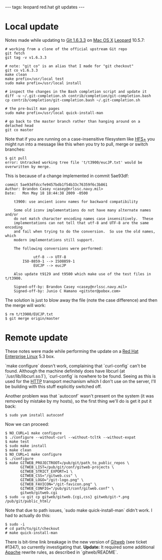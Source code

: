 ---
tags: leopard red.hat git updates
---
= Local update =

Notes made while updating to [[Git 1.6.3.3]] on [[Mac OS X]] [[Leopard]] 10.5.7:

<pre># working from a clone of the official upstream Git repo
git fetch
git tag -v v1.6.3.3

# note: "git co" is an alias that I made for "git checkout"
git co v1.6.3.3
make clean
make prefix=/usr/local test
sudo make prefix=/usr/local install

# inspect the changes in the Bash completion script and update it
diff -u ~/.git-completion.sh contrib/completion/git-completion.bash
cp contrib/completion/git-completion.bash ~/.git-completion.sh

# the pre-built man pages
sudo make prefix=/usr/local quick-install-man

# go back to the master branch rather than hanging around on a detached head
git co master</pre>

Note that if you are running on a case-insensitive filesystem like [[HFS+]] you might run into a message like this when you try to pull, merge or switch branches:

<pre lang="shell">$ git pull
error: Untracked working tree file 't/t3900/eucJP.txt' would be overwritten by merge.</pre>

This is because of a change implemented in commit 5ae93df:

<pre>commit 5ae93dfdccfe9457bdb1f54b33c76359f6c3b861
Author: Brandon Casey <casey@nrlssc.navy.mil>
Date:   Mon May 18 18:44:38 2009 -0500

    t3900: use ancient iconv names for backward compatibility
    
    Some old iconv implementations do not have many alternate names and/or
    do not match character encoding names case insensitively.  These
    implementations can not tell that utf-8 and UTF-8 are the same encoding
    and fail when trying to do the conversion.  So use the old names, which
    modern implementations still support.
    
    The following conversions were performed:
    
             utf-8 --> UTF-8
        ISO-8859-1 --> ISO8859-1
             EUCJP --> eucJP
    
    Also update t9129 and t9500 which make use of the test files in t/t3900.
    
    Signed-off-by: Brandon Casey <casey@nrlssc.navy.mil>
    Signed-off-by: Junio C Hamano <gitster@pobox.com></pre>

The solution is just to blow away the file (note the case difference) and then the merge will work:

<pre lang="shell">$ rm t/t3900/EUCJP.txt
$ git merge origin/master</pre>

= Remote update =

These notes were made while performing the update on a [[Red Hat Enterprise Linux]] 5.3 box.

`make configure` doesn't work, complaining that `curl-config` can't be found. Although the machine definitely does have libcurl (at `/usr/lib/libcurl.so.1`), `curl-config` is nowhere to be found. Seeing as this is used for the [[HTTP]] transport mechanism which I don't use on the server, I'll be building with this stuff explicitly switched off.

Another problem was that `autoconf` wasn't present on the system (it was removed by mistake by my hosts), so the first thing we'll do is get it put it back:

<pre lang="shell">$ sudo yum install autoconf</pre>

Now we can proceed:

<pre lang="shell">$ NO_CURL=1 make configure
$ ./configure --without-curl --without-tcltk --without-expat
$ make test
$ sudo make install
$ make clean
$ NO_CURL=1 make configure
$ ./configure
$ make GITWEB_PROJECTROOT=/pub/git/path_to_public_repos \
       GITWEB_LIST=/pub/git/conf/gitweb-projects \
       GITWEB_STRICT_EXPORT=1 \
       GITWEB_CSS="/gitweb.css" \
       GITWEB_LOGO="/git-logo.png" \
       GITWEB_FAVICON="/git-favicon.png" \
       GITWEB_CONFIG="/pub/git/conf/gitweb.conf" \
       gitweb/gitweb.cgi
$ sudo -u git cp gitweb/gitweb.{cgi,css} gitweb/git-*.png /pub/git/public_html/</pre>

Note that due to path issues, `sudo make quick-install-man` didn't work. I had to actually do this:

<pre lang="shell">$ sudo -i
# cd path/to/git/checkout
# make quick-install-man</pre>

There is bit-time link breakage in the new version of [[Gitweb]] (see ticket #1347), so currently investigating that. '''Update:''' It required some additional [[Apache]] rewrite rules, as described in `gitweb/README`.
